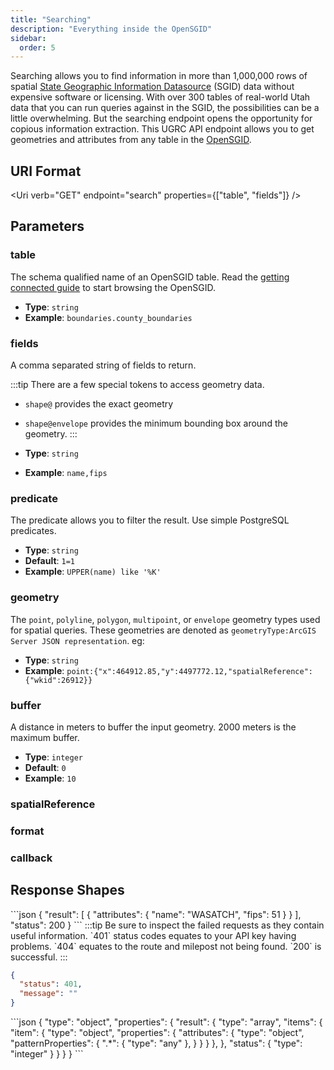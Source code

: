 ```yaml
---
title: "Searching"
description: "Everything inside the OpenSGID"
sidebar:
  order: 5
---
```



Searching allows you to find information in more than 1,000,000 rows of spatial [State Geographic Information Datasource](https://gis.utah.gov/documentation/sgid/) (SGID) data without expensive software or licensing. With over 300 tables of real-world Utah data that you can run queries against in the SGID, the possibilities can be a little overwhelming. But the searching endpoint opens the opportunity for copious information extraction. This UGRC API endpoint allows you to get geometries and attributes from any table in the [OpenSGID](https://gis.utah.gov/documentation/sgid/open-sgid/).

## URI Format

<Uri verb="GET" endpoint="search" properties={["table", "fields"]} />

## Parameters

<Card title="Required Path parameters" icon="approve-check">

### table

The schema qualified name of an OpenSGID table. Read the [getting connected guide](https://gis.utah.gov/documentation/sgid/open-sgid/) to start browsing the OpenSGID.

- **Type**: `string`
- **Example**: `boundaries.county_boundaries`

### fields

A comma separated string of fields to return.

:::tip
There are a few special tokens to access geometry data.

- `shape@` provides the exact geometry
- `shape@envelope` provides the minimum bounding box around the geometry.
  :::

- **Type**: `string`
- **Example**: `name,fips`

</Card>
<Card title="Optional Query parameters" icon="setting">

### predicate

The predicate allows you to filter the result. Use simple PostgreSQL predicates.

- **Type**: `string`
- **Default**: `1=1`
- **Example**: `UPPER(name) like '%K'`

### geometry

The `point`, `polyline`, `polygon`, `multipoint`, or `envelope` geometry types used for spatial queries. These geometries are denoted as `geometryType:ArcGIS Server JSON representation`. eg:

- **Type**: `string`
- **Example**: `point:{"x":464912.85,"y":4497772.12,"spatialReference":{"wkid":26912}}`

### buffer

A distance in meters to buffer the input geometry. 2000 meters is the maximum buffer.

- **Type**: `integer`
- **Default**: `0`
- **Example**: `10`

### spatialReference

<SpatialReference />

### format

<OutputFormat />

### callback

<Callback />

</Card>

## Response Shapes

<Tabs>
	<TabItem label="Successful Example">
  ```json
{
  "result": [
    {
    "attributes": {
      "name": "WASATCH",
      "fips": 51
    }
    }
  ],
  "status": 200
}
```
</TabItem>
	<TabItem label="Error Example">
  :::tip
  Be sure to inspect the failed requests as they contain useful information. `401` status codes equates to your API key having problems. `404` equates to the route and milepost not being found. `200` is successful.
  :::

```json
{
  "status": 401,
  "message": ""
}
```

  </TabItem>
  <TabItem label="JSON Schema">
```json
{
  "type": "object",
  "properties": {
    "result": {
      "type": "array",
      "items": {
        "item": {
          "type": "object",
          "properties": {
            "attributes": {
              "type": "object",
              "patternProperties": {
                ".*": {
                  "type": "any"
                },
              }
            }
          }
        },
      },
      "status": {
        "type": "integer"
      }
    }
  }
}
```
  </TabItem>
</Tabs>
